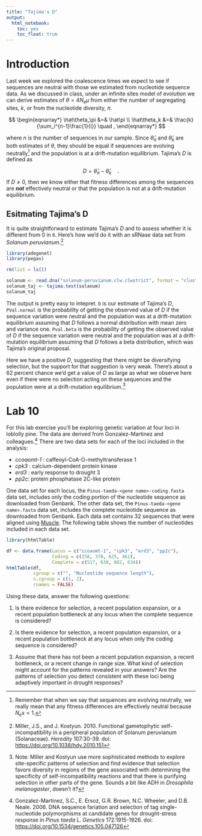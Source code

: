 ```yaml
---
title: "Tajima's D"
output: 
  html_notebook:
    toc: yes
    toc_float: true
---
```


# Introduction

Last week we explored the coalescence times we expect to see if sequences are neutral with those we estimated from nucleotide sequence data. As we discussed in class, under an infinite sites model of evolution we can derive estimates of $\theta = 4N_e\mu$ from either the number of segregating sites, $k$, or from the nucleotide diversity, $\pi$.

$$
\begin{eqnarray*}
\hat\theta_\pi &=& \hat\pi \\
\hat\theta_k &=& \frac{k}{\sum_i^{n-1}\frac{1}{i}} \quad ,
\end{eqnarray*}
$$

where $n$ is the number of sequences in our sample. Since $\hat\theta_\pi$ and $\hat\theta_k$ are both estimates of $\theta$, they should be equal if sequences are evolving neutrally^[Remember that when we say that sequences are evolving neutrally, we really mean that any fitness differences are effectively neutral because $N_es < 1$.] and the population is at a drift-mutation equilibrium. Tajima's $D$ is defined as

$$
D = \hat\theta_\pi - \hat\theta_k \quad .
$$
If $D \ne 0$, then we know either that fitness differences among the sequences are ***not*** effectively neutral or that the population is not at a drift-mutation equilibrium.

## Esitmating Tajima's D

It is quite straightforward to estimate Tajima's $D$ and to assess whether it is different from 0 in `R`. Here's how we'd do it with an sRNase data set from *Solanum peruvianum*.^[Miller, J.S., and J. Kostyun.  2010.  Functional gametophytic self-incompatibility in a peripheral population of Solanum peruvianum (Solanaceae). *Heredity*  107:30-39.  doi: [https://doi.org/10.1038/hdy.2010.151](https://doi.org/10.1038/hdy.2010.151)]

```r
library(adegenet)
library(pegas)

rm(list = ls())

solanum <- read.dna("solanum-peruvianum.clw.clwstrict", format = "clustal")
solanum_taj <- tajima.test(solanum)
solanum_taj
```

The output is pretty easy to intepret. `D` is our estimate of Tajima's $D$, `PVal.normal` is the probability of getting the observed value of $D$ if the sequence variation were neutral and the population was at a drift-mutation equilibrium assuming that $D$ follows a normal distribution with mean zero and variance one. `Pval.beta` is the probability of getting the observed value of $D$ if the sequence variation were neutral and the population was at a drift-mutation equilibrium assuming that $D$ follows a beta distribution, which was Tajima's original proposal.

Here we have a positive $D$, suggesting that there might be diversifying selection, but the support for that suggestion is very weak. There's about a 62 percent chance we'd get a value of $D$ as large as what we observe here even if there were no selection acting on these sequences and the population were at a drift-mutation equilibrium.^[Note: Miller and Kostyun use more sophisticated methods to explore site-specific patterns of selection and find evidence that selection favors diversity in regions of the gene associated with determining the specificity of self-incompatibility reactions and that there is purifying selection in other parts of the gene. Sounds a bit like ADH in *Drosophila melanogaster*, doesn't it?]

# Lab 10

For this lab exercise you'll be exploring genetic variation at four loci in loblolly pine. The data are derived from Gonzalez-Martinez and colleagues.^[Gonzalez-Martinez, S.C., E. Ersoz, G.R. Brown, N.C. Wheeler, and D.B. Neale.  2006.  DNA sequence fariation and selection of tag single-nucleotide polymorphisms at candidate genes for drought-stress response in *Pinus taeda* L.  *Genetics*  172:1915-1926.  doi: [https://doi.org/10.1534/genetics.105.047126](https://doi.org/10.1534/genetics.105.047126)] There are two data sets for each of the loci included in the analysis:

- *ccoaomt-1* : caffeoyl-CoA-O-methyltransferase 1
- *cpk3* : calcium-dependent protein kinase
- *erd3* : early response to drought 3
- *pp2c*: protein phosphatase 2C-like protein

One data set for each locus, the `Pinus-taeda-<gene name>-coding.fasta` data set, includes only the coding portion of the nucleotide sequence as downloaded from Genbank. The other data set, the `Pinus-taeda-<gene name>.fasta` data set, includes the complete nucleotide sequence as downloaded from Genbank. Each data set contains 32 sequences that were aligned using [Muscle](http://www.ebi.ac.uk/Tools/msa/muscle). The following table shows the number of nucleotides included in each data set.

```r
library(htmlTable)

df <- data.frame(Locus = c("ccoaomt-1", "cpk3", "erd3", "pp2c"),
                 Coding = c(258, 378, 625, 461),
                 Complete = c(517, 630, 882, 634))
htmlTable(df, 
          cgroup = c("", "Nucleotide sequence length"),
          n.cgroup = c(1, 2),
          rnames = FALSE)
```

Using these data, answer the following questions:

1. Is there evidence for selection, a recent population expansion, or a recent population bottleneck at any locus when the complete sequence is considered?

2. Is there evidence for selection, a recent population expansion, or a recent population bottleneck at any locus when only the coding sequence is considered?

3. Assume that there has not been a recent population expansion, a recent bottleneck, or a recent change in range size. What kind of selection might account for the patterns revealed in your answers? Are the patterns of selection you detect consistent with these loci being adaptively important in drought responses?
